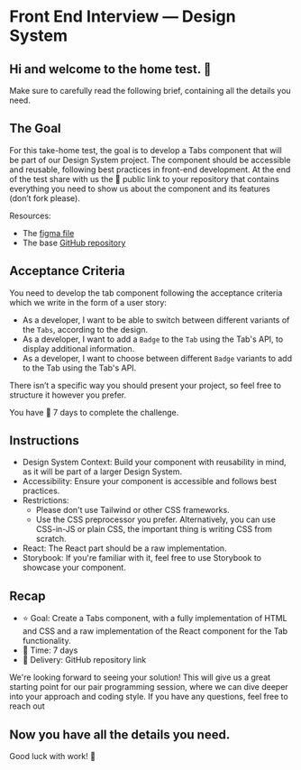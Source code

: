 # Front End Interview — Design System

## Hi and welcome to the home test. 👋

Make sure to carefully read the following brief, containing all the details you need.

## The Goal

For this take-home test, the goal is to develop a Tabs component that will be part of our Design System project.
The component should be accessible and reusable, following best practices in front-end development.
At the end of the test share with us the 🔗 public link to your repository that contains everything you need to show us about
the component and its features (don’t fork please).

Resources:
- The [figma file](https://www.figma.com/design/OclakAGLSXDoMKLFvwLNMP/%F0%9F%92%BB-Design-System-Home-Test---Tabs-Component?node-id=0-1&t=4pG7NN6HKxgxroDz-1)
- The base [GitHub repository](https://github.com/primait/fe-interview-design-system)

## Acceptance Criteria

You need to develop the tab component following the acceptance criteria which we write in the form of a user story:

- As a developer, I want to be able to switch between different variants of the `Tabs`, according to the design.
- As a developer, I want to add a `Badge` to the `Tab` using the Tab's API, to display additional information.
- As a developer, I want to choose between different `Badge` variants to add to the Tab using the Tab's API.

There isn’t a specific way you should present your project, so feel free to structure it however you prefer.

You have 📅 7 days to complete the challenge.

## Instructions

- Design System Context: Build your component with reusability in mind, as it will be part of a larger Design System.
- Accessibility: Ensure your component is accessible and follows best practices.
- Restrictions:
  - Please don't use Tailwind or other CSS frameworks.
  - Use the CSS preprocessor you prefer. Alternatively, you can use CSS-in-JS or plain CSS, the important thing is writing CSS from scratch.
- React: The React part should be a raw implementation.
- Storybook: If you're familiar with it, feel free to use Storybook to showcase your component.

## Recap

- ⭐️ Goal: Create a Tabs component, with a fully implementation of HTML and CSS and a raw implementation of the React component for the Tab functionality.
- 📅 Time: 7 days
- 🎁 Delivery: GitHub repository link

We're looking forward to seeing your solution! This will give us a great starting point for our pair programming session, where we can dive deeper into your approach and coding style.
If you have any questions, feel free to reach out

## Now you have all the details you need.

Good luck with work! 🚀
